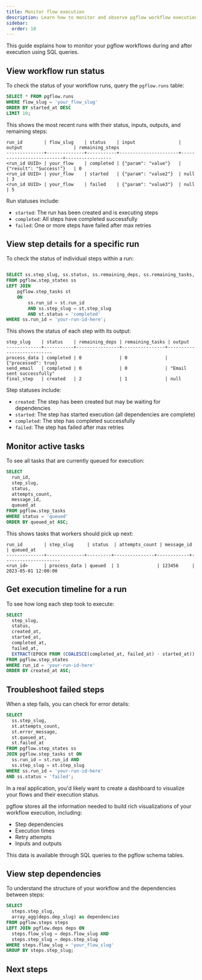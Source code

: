 ```yaml
---
title: Monitor flow execution
description: Learn how to monitor and observe pgflow workflow execution using SQL queries
sidebar:
  order: 10
---
```



<NotProductionReady />

This guide explains how to monitor your pgflow workflows during and after execution using SQL queries.

## View workflow run status

To check the status of your workflow runs, query the `pgflow.runs` table:

```sql
SELECT * FROM pgflow.runs
WHERE flow_slug = 'your_flow_slug'
ORDER BY started_at DESC
LIMIT 10;
```

This shows the most recent runs with their status, inputs, outputs, and remaining steps:

```
run_id        | flow_slug    | status    | input                | output                   | remaining_steps
--------------+--------------+-----------+----------------------+--------------------------+-----------------
<run_id UUID> | your_flow    | completed | {"param": "value"}   | {"result": "Success!"}   | 0
<run_id UUID> | your_flow    | started   | {"param": "value2"}  | null                     | 3
<run_id UUID> | your_flow    | failed    | {"param": "value3"}  | null                     | 5
```

Run statuses include:
- `started`: The run has been created and is executing steps
- `completed`: All steps have completed successfully
- `failed`: One or more steps have failed after max retries

## View step details for a specific run

To check the status of individual steps within a run:

```sql

SELECT ss.step_slug, ss.status, ss.remaining_deps, ss.remaining_tasks, st.output
FROM pgflow.step_states ss
LEFT JOIN
    pgflow.step_tasks st
    ON
        ss.run_id = st.run_id
        AND ss.step_slug = st.step_slug
        AND st.status = 'completed'
WHERE ss.run_id = 'your-run-id-here';
```

This shows the status of each step with its output:

```
step_slug    | status    | remaining_deps | remaining_tasks | output
-------------+-----------+----------------+----------------+---------------------------
process_data | completed | 0              | 0              | {"processed": true}
send_email   | completed | 0              | 0              | "Email sent successfully"
final_step   | created   | 2              | 1              | null
```

Step statuses include:
- `created`: The step has been created but may be waiting for dependencies
- `started`: The step has started execution (all dependencies are complete)
- `completed`: The step has completed successfully
- `failed`: The step has failed after max retries

## Monitor active tasks

To see all tasks that are currently queued for execution:

```sql
SELECT
  run_id,
  step_slug,
  status,
  attempts_count,
  message_id,
  queued_at
FROM pgflow.step_tasks
WHERE status = 'queued'
ORDER BY queued_at ASC;
```

This shows tasks that workers should pick up next:

```
run_id        | step_slug     | status  | attempts_count | message_id | queued_at
--------------+--------------+---------+---------------+------------+---------------------
<run_id>      | process_data | queued  | 1              | 123456     | 2023-05-01 12:00:00
```

## Get execution timeline for a run

To see how long each step took to execute:

```sql
SELECT
  step_slug,
  status,
  created_at,
  started_at,
  completed_at,
  failed_at,
  EXTRACT(EPOCH FROM (COALESCE(completed_at, failed_at) - started_at)) AS duration_seconds
FROM pgflow.step_states
WHERE run_id = 'your-run-id-here'
ORDER BY created_at ASC;
```

## Troubleshoot failed steps

When a step fails, you can check for error details:

```sql
SELECT
  ss.step_slug,
  st.attempts_count,
  st.error_message,
  st.queued_at,
  st.failed_at
FROM pgflow.step_states ss
JOIN pgflow.step_tasks st ON
  ss.run_id = st.run_id AND
  ss.step_slug = st.step_slug
WHERE ss.run_id = 'your-run-id-here'
AND ss.status = 'failed';
```

<Aside type="tip" title="Flow Visualization">
In a real application, you'd likely want to create a dashboard to visualize your flows and their execution status.

pgflow stores all the information needed to build rich visualizations of your workflow execution, including:
- Step dependencies
- Execution times
- Retry attempts
- Inputs and outputs

This data is available through SQL queries to the pgflow schema tables.
</Aside>

## View step dependencies

To understand the structure of your workflow and the dependencies between steps:

```sql
SELECT
  steps.step_slug,
  array_agg(deps.dep_slug) as dependencies
FROM pgflow.steps steps
LEFT JOIN pgflow.deps deps ON
  steps.flow_slug = deps.flow_slug AND
  steps.step_slug = deps.step_slug
WHERE steps.flow_slug = 'your_flow_slug'
GROUP BY steps.step_slug;
```

## Next steps

<CardGrid>
  <LinkCard title="Organize Flows code" href="/how-to/organize-flows-code/" description="Learn how to structure your pgflow code for maintainability and reusability"/>
  <LinkCard title="Change existing Flow options" href="/how-to/update-flow-options/" description="Learn how to safely update configuration options for existing flows"/>
  <LinkCard title="Version your Flows" href="/how-to/version-flows/" description="Learn how to safely update your flows without breaking existing runs"/>
</CardGrid>
